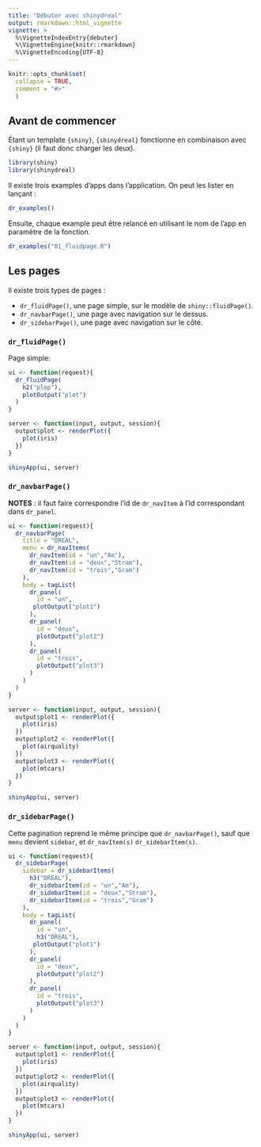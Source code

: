 ```yaml
---
title: "Débuter avec shinydreal"
output: rmarkdown::html_vignette
vignette: >
  %\VignetteIndexEntry{debuter}
  %\VignetteEngine{knitr::rmarkdown}
  %\VignetteEncoding{UTF-8}
---
```

  
```r
knitr::opts_chunk$set(
  collapse = TRUE,
  comment = "#>"
  )
```
  
## Avant de commencer 
  
  Étant un template `{shiny}`, `{shinydreal}` fonctionne en combinaison avec `{shiny}` (il faut donc charger les deux).
  
```r
library(shiny)
library(shinydreal)
```

Il existe trois examples d'apps dans l'application. On peut les lister en lançant :

```r
dr_examples()
```

Ensuite, chaque example peut être relancé en utilisant le nom de l'app en paramètre de la fonction. 

```r
dr_examples("01_fluidpage.R")
```


## Les pages

Il existe trois types de pages : 

+ `dr_fluidPage()`, une page simple, sur le modèle de `shiny::fluidPage()`. 
+ `dr_navbarPage()`, une page avec navigation sur le dessus.
+ `dr_sidebarPage()`, une page avec navigation sur le côté. 

### `dr_fluidPage()`

Page simple:

```r
ui <- function(request){
  dr_fluidPage(
    h2("plop"),
    plotOutput("plot")
  )
}

server <- function(input, output, session){
  output$plot <- renderPlot({
    plot(iris)
  })
}

shinyApp(ui, server)

```

### `dr_navbarPage()` 

__NOTES__ : il faut faire correspondre l'id de `dr_navItem` à l'id correspondant dans `dr_panel`.

```r
ui <- function(request){
  dr_navbarPage(
    title = "DREAL", 
    menu = dr_navItems(
      dr_navItem(id = "un","Am"),
      dr_navItem(id = "deux","Stram"),
      dr_navItem(id = "trois","Gram")
    ), 
    body = tagList(
      dr_panel(
        id = "un",
       plotOutput("plot1")
      ),
      dr_panel(
        id = "deux",
        plotOutput("plot2")
      ),
      dr_panel(
        id = "trois",
        plotOutput("plot3")
      )
    )
  )
}

server <- function(input, output, session){
  output$plot1 <- renderPlot({
    plot(iris)
  })
  output$plot2 <- renderPlot({
    plot(airquality)
  })
  output$plot3 <- renderPlot({
    plot(mtcars)
  })
}

shinyApp(ui, server)

```

###  `dr_sidebarPage()`

Cette pagination reprend le même principe que `dr_navbarPage()`, sauf que `menu` devient `sidebar`, et `dr_navItem(s)` `dr_sidebarItem(s)`.

```r
ui <- function(request){
  dr_sidebarPage(
    sidebar = dr_sidebarItems(
      h3("DREAL"),
      dr_sidebarItem(id = "un","Am"),
      dr_sidebarItem(id = "deux","Stram"),
      dr_sidebarItem(id = "trois","Gram")
    ), 
    body = tagList(
      dr_panel(
        id = "un",
        h3("DREAL"),
       plotOutput("plot1")
      ),
      dr_panel(
        id = "deux",
        plotOutput("plot2")
      ),
      dr_panel(
        id = "trois",
        plotOutput("plot3")
      )
    )
  )
}

server <- function(input, output, session){
  output$plot1 <- renderPlot({
    plot(iris)
  })
  output$plot2 <- renderPlot({
    plot(airquality)
  })
  output$plot3 <- renderPlot({
    plot(mtcars)
  })
}

shinyApp(ui, server)

```